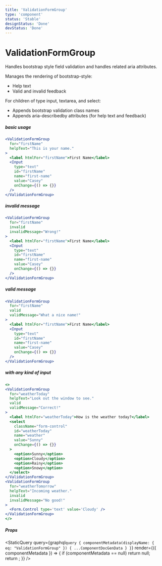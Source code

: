 ```yaml
---
title: 'ValidationFormGroup'
type: 'component'
status: 'Stable'
designStatus: 'Done'
devStatus: 'Done'
---
```



# ValidationFormGroup

<SingleComponentStatus frontmatter={props?.pageContext?.frontmatter} />

Handles bootstrap style field validation and handles related aria attributes.

Manages the rendering of bootstrap-style:

- Help text
- Valid and invalid feedback

For children of type input, textarea, and select:

- Appends bootstrap validation class names
- Appends aria-describedby attributes (for help text and feedback)

##### basic usage

```jsx live
<ValidationFormGroup
  for="firstName"
  helpText="This is your name."
>
  <label htmlFor="firstName">First Name</label>
  <Input
    type="text"
    id="firstName"
    name="first-name"
    value="Casey"
    onChange={() => {}}
  />
</ValidationFormGroup>
```

##### invalid message

```jsx live
<ValidationFormGroup
  for="firstName"
  invalid
  invalidMessage="Wrong!"
>
  <label htmlFor="firstName">First Name</label>
  <Input
    type="text"
    id="firstName"
    name="first-name"
    value="Casey"
    onChange={() => {}}
  />
</ValidationFormGroup>
```

##### valid message

```jsx live
<ValidationFormGroup
  for="firstName"
  valid
  validMessage="What a nice name!"
>
  <label htmlFor="firstName">First Name</label>
  <Input
    type="text"
    id="firstName"
    name="first-name"
    value="Casey"
    onChange={() => {}}
  />
</ValidationFormGroup>
```

##### with any kind of input

```jsx live
<>
<ValidationFormGroup
  for="weatherToday"
  helpText="Look out the window to see."
  valid
  validMessage="Correct!"
>
  <label htmlFor="weatherToday">How is the weather today?</label>
  <select
    className="form-control"
    id="weatherToday"
    name="weather"
    value="Sunny"
    onChange={() => {}}
  >
    <option>Sunny</option>
    <option>Cloudy</option>
    <option>Rainy</option>
    <option>Snowy</option>
  </select>
</ValidationFormGroup>
<ValidationFormGroup
  for="weatherTomorrow"
  helpText="Incoming weather."
  invalid
  invalidMessage="No good!"
>
  <Form.Control type='text' value='Cloudy' />
</ValidationFormGroup>
</>
```

##### Props

<StaticQuery
  query={graphql`
    query {
      componentMetadata(displayName: { eq: "ValidationFormGroup" }) {
        ...ComponentDocGenData
      }
    }
  `}
  render={({ componentMetadata }) => {
    if (componentMetadata == null) return null;
    return <PropsTable propMetaData={componentMetadata.props} />;
  }}
/>
